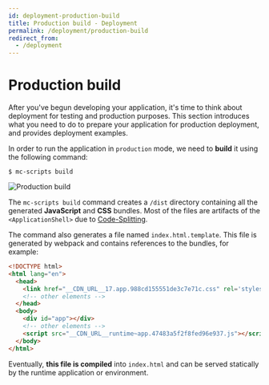 ```yaml
---
id: deployment-production-build
title: Production build - Deployment
permalink: /deployment/production-build
redirect_from:
  - /deployment
---
```



<NotificationFeature flag="beta" />

# Production build

After you've begun developing your application, it's time to think about deployment for testing and production purposes. This section introduces what you need to do to prepare your application for production deployment, and provides deployment examples.

In order to run the application in `production` mode, we need to **build** it using the following command:

```
$ mc-scripts build
```

![Production build](/assets/custom-applications/mc-dev-yarn-build.png)

The `mc-scripts build` command creates a `/dist` directory containing all the generated **JavaScript** and **CSS** bundles. Most of the files are artifacts of the `<ApplicationShell>` due to [Code-Splitting](https://reactjs.org/docs/code-splitting.html).

The command also generates a file named `index.html.template`. This file is generated by webpack and contains references to the bundles, for example:

```html
<!DOCTYPE html>
<html lang="en">
  <head>
    <link href="__CDN_URL__17.app.988cd155551de3c7e71c.css" rel='stylesheet' type='text/css' /></link>
    <!-- other elements -->
  </head>
  <body>
    <div id="app"></div>
    <!-- other elements -->
    <script src="__CDN_URL__runtime~app.47483a5f2f8fed96e937.js"></script>
  </body>
</html>
```

Eventually, **this file is compiled** into `index.html` and can be served statically by the runtime application or environment.
